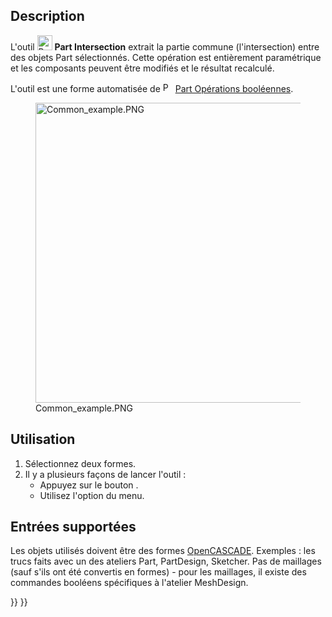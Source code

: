 <languages/>

{{Docnav/fr
|[[Part_Fuse/fr|Union]]
|[[Part_JoinConnect/fr|Connecter]]
|[[Part_Workbench/fr|Atelier Part]]
|IconL=Part_Fuse.svg
|IconR=Part_JoinConnect.svg
|IconC=Workbench_Part.svg
}}

{{GuiCommand/fr
|Name=Part_Common
|Name/fr=Part Intersection
|MenuLocation=Part → Opérations booléennes → Créer une intersection 
|Workbenches=[[Part_Workbench/fr|Part]]
|SeeAlso=[[Part_Boolean/fr|Part Opérations booléennes]], [[Part_Cut/fr|Part Soustraction]], [[Part_Fuse/fr|Part Union]]
}}

==Description==

L'outil [[Image:Part_Common.svg|24px]] '''Part Intersection''' extrait la partie commune (l'intersection) entre des objets Part sélectionnés. Cette opération est entièrement paramétrique et les composants peuvent être modifiés et le résultat recalculé.

L'outil est une forme automatisée de [[Image:Part_Boolean.svg|16px|link=Part_Boolean/fr]] [[Part_Boolean/fr|Part Opérations booléennes]].

[[Image:Common_example.PNG|480px]]

<span id="Usage"></span>
== Utilisation ==

# Sélectionnez deux formes.
# Il y a plusieurs façons de lancer l'outil :
#* Appuyez sur le bouton {{Button|[[Image:Part_Common.svg|16px]] [[Part_Common/fr|Créer une intersection]]}}.
#* Utilisez l'option {{MenuCommand|Part → Opérations booléennes → [[Image:Part_Common.svg|16px]] Créer une intersection}} du menu.

<span id="Supported_inputs"></span>
==Entrées supportées==

Les objets utilisés doivent être des formes [[OpenCASCADE/fr|OpenCASCADE]]. Exemples : les trucs faits avec un des ateliers Part, PartDesign, Sketcher. Pas de maillages (sauf s'ils ont été convertis en formes) - pour les maillages, il existe des commandes booléens spécifiques à l'atelier MeshDesign.


{{Docnav/fr
|[[Part_Fuse/fr|Union]]
|[[Part_JoinConnect/fr|Connecter]]
|[[Part_Workbench/fr|Atelier Part]]
|IconL=Part_Fuse.svg
|IconR=Part_JoinConnect.svg
|IconC=Workbench_Part.svg
}}

{{Part_Tools_navi{{#translation:}}}}
{{Userdocnavi{{#translation:}}}}